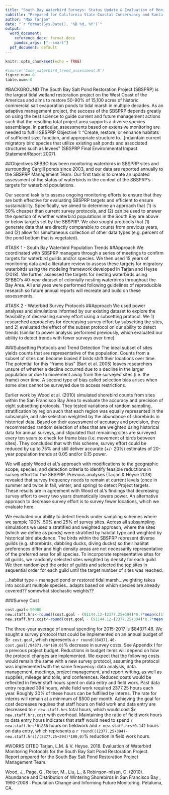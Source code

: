 ```yaml
---
title: "South Bay Waterbird Surveys: Status Update & Evaluation of Monitoring Protocols"
subtitle: "Prepared for California State Coastal Conservancy and Santa Clara Valley Water District"
author: "Max Tarjan"
date: "`r format(Sys.Date(), '%B %d, %Y')`"
output: 
  word_document:
    reference_docx: format.docx
    pandoc_args: ["--smart"]
  pdf_document: default
---
```


```r
knitr::opts_chunk$set(echo = TRUE)
```

```r
#source('Code_waterbird_trend_assessment.R')
figure.num<-0
table.num<-0
```

#BACKGROUND
The South Bay Salt Pond Restoration Project (SBSPRP) is the largest tidal wetland restoration project on the West Coast of the Americas and aims to restore 50-90% of 15,100 acres of historic commercial salt evaporation ponds to tidal marsh in multiple decades. As an adaptive management project, the success of the SBSPRP depends greatly on using the best science to guide current and future management actions such that the resulting total project area supports a diverse species assemblage. In particular, assessments based on extensive monitoring are needed to fulfill SBSPRP Objective 1: “Create, restore, or enhance habitats of sufficient size, function, and appropriate structure to…[m]aintain current migratory bird species that utilize existing salt ponds and associated structures such as levees” (SBSPRP Final Environmental Impact Statement/Report 2007).

##Objectives
SFBBO has been monitoring waterbirds in SBSPRP sites and surrounding Cargill ponds since 2003, and our data are reported annually to the SBSPRP Management Team. Our first task is to create an updated assessment of the status of waterbirds in the context of the SBSPRP’s targets for waterbird populations. 

Our second task is to assess ongoing monitoring efforts to ensure that they are both effective for evaluating SBSPRP targets and efficient to ensure sustainability. Specifically, we aimed to determine an approach that (1) is 50% cheaper than current survey protocols, and (2) can be used to answer the question of whether waterbird populations in the South Bay are above or below targets set by the SBSPRP. We also sought protocols that (1) generate data that are directly comparable to counts from previous years, and (2) allow for simultaneous collection of other data types (e.g. percent of the pond bottom that is vegetated).

#TASK 1 - South Bay Waterbird Population Trends
##Approach
We coordinated with SBSPRP managers through a series of meetings to confirm targets for waterbird guilds and/or species. We then used 15 years of monitoring data and a literature review to assess these targets for migratory waterbirds using the modeling framework developed in Tarjan and Heyse (2018). We further assessed the targets for nesting waterbirds using SFBBO’s 40-year dataset of colonially nesting waterbirds throughout the Bay Area. All analyses were performed following guidelines of reproducible research so future annual reports will recreate and build on these assessments.

#TASK 2 - Waterbird Survey Protocols
##Approach
We used power analyses and simulations informed by our existing dataset to explore the feasibility of decreasing survey effort using a subsetting protocol. We 1) researched approaches for decreasing survey effort by subsetting the sites, and 2) evaluated the effect of the subset protocol on our ability to detect trends (similar to power analysis performed previously, which evaluated our ability to detect trends with fewer surveys over time).

###Subsetting Protocols and Trend Detection
The ideal subset of sites yields counts that are representative of the population. Counts from a subset of sites can become biased if birds shift their locations over time. The potential for this "frame bias" (Bart et al. 2005) leaves researchers unsure of whether a decline occurred due to a decline in the larger population or due to movement away from the surveyed sites (i.e. the frame) over time. A second type of bias called selection bias arises when some sites cannot be surveyed due to access restrictions.

Earlier work by Wood et al. (2010) simulated shorebird counts from sites within the San Francisco Bay Area to evaluate the accuracy and precision of eight subsetting protocols. They tested variations of random sampling, stratification by region such that each region was equally represented in the subsample, and site selection weighted by the abundance of shorebirds in historical data. Based on their assessment of accuracy and precision, they recommended random selection of sites that are weighted using historical data for annual surveys, and stipulated that remaining sites are surveyed every ten years to check for frame bias (i.e. movement of birds between sites). They concluded that with this scheme, survey effort could be reduced by up to 75% and still deliver accurate (+/- 20%) estimates of 20-year population trends at 0.05 and/or 0.15 power.

We will apply Wood et al.'s approach with modifications to the geographic scope, species, and detection criteria to identify feasible reductions in survey effort for the SBSPRP.  Previous analyses (Tarjan & Heyse 2018) revealed that survey frequency needs to remain at current levels (once in summer and twice in fall, winter, and spring) to detect Project targets. These results are in agreement with Wood et al.'s findings that decreasing survey effort to every two years dramatically lowers power. An alternative approach to decrease survey effort is to survey fewer locations, which we evaluate here. 

We evaluated our ability to detect trends under sampling schemes where we sample 100%, 50% and 25% of survey sites. Across all subsampling simulations we used a stratified and weighted approach, where the sites (which we define as ponds) were stratified by habitat type and weighted by historical bird abudance. The birds within the SBSPRP represent diverse guilds (e.g. shorebirds, dabbling ducks, diving ducks) so their habitat preferences differ and high density areas are not necessarily representative of the preferred area for all species. To incorporate representative sites for all guilds, we randomly selected sites weighted by density for each guild. We then randomized the order of guilds and selected the top sites in sequential order for each guild until the target number of sites was reached. 

...habitat type = managed pond or restored tidal marsh...weighting takes into account multiple species...adapts based on which species are already covered?? somewhat stochastic weights??

###Survey Cost
```r
cost.goal<-50000
new.staff.hrs<-round((cost.goal - (91144.12-(2377.25+394)*0.7*mean(c(17.77*1.284,24.62*1.284))))/mean(c(17.77*1.284,24.62*1.284)),0)
new.staff.hrs.cost<-round(cost.goal - (91144.12-(2377.25+394)*0.7*mean(c(17.77*1.284,24.62*1.284))),2)
```

The three-year average of annual spending for 2015-2017 is \$84371.46. We sought a survey protocol that could be implemented on an annual budget of \$`r cost.goal`, which represents a `r round((84371.46-cost.goal)/84371.46*100,0)`% decrease in survey costs. See Appendix I for a previous project budget. Reductions in budget items will depend on how the protocol changes are implemented. We expect that the following costs would remain the same with a new survey protocol, assuming the protocol was implemented with the same frequency: data analysis, data management, meetings, project management, and report writing, as well as supplies, mileage and tolls, and conferences. Reduced costs would be reflected in fewer staff hours spent on data entry and field work. Past data entry required 394 hours, while field work required 2377.25 hours each year. Roughly 30% of these hours can be fulfilled by interns. The rate for interns will remain at a minimum of $500 per month. Achieving the goal for cost decreases requires that staff hours on field work and data entry are decreased to `r new.staff.hrs` total hours, which would cost \$`r new.staff.hrs.cost` with overhead. Maintaining the ratio of field work hours to data entry hours indicates that staff would need to spend `r new.staff.hrs*0.858` hours on fieldwork and `r new.staff.hrs*0.142` hours on data entry, which represents a `r round(((2377.25+394)-new.staff.hrs)/(2377.25+394)*100,0)`% reduction in field work hours.

#WORKS CITED
Tarjan, L.M. & V. Heyse. 2018. Evaluation of Waterbird Monitoring Protocols for the South Bay Salt Pond Restoration Project. Report prepared for the South Bay Salt Pond Restoration Project Management Team.

Wood, J., Page, G., Reiter, M., Liu, L., & Robinson-nilsen, C. (2010). Abundance and Distribution of Wintering Shorebirds in San Francisco Bay , 1990-2008 : Population Change and Informing Future Monitoring. Petaluma, CA.
